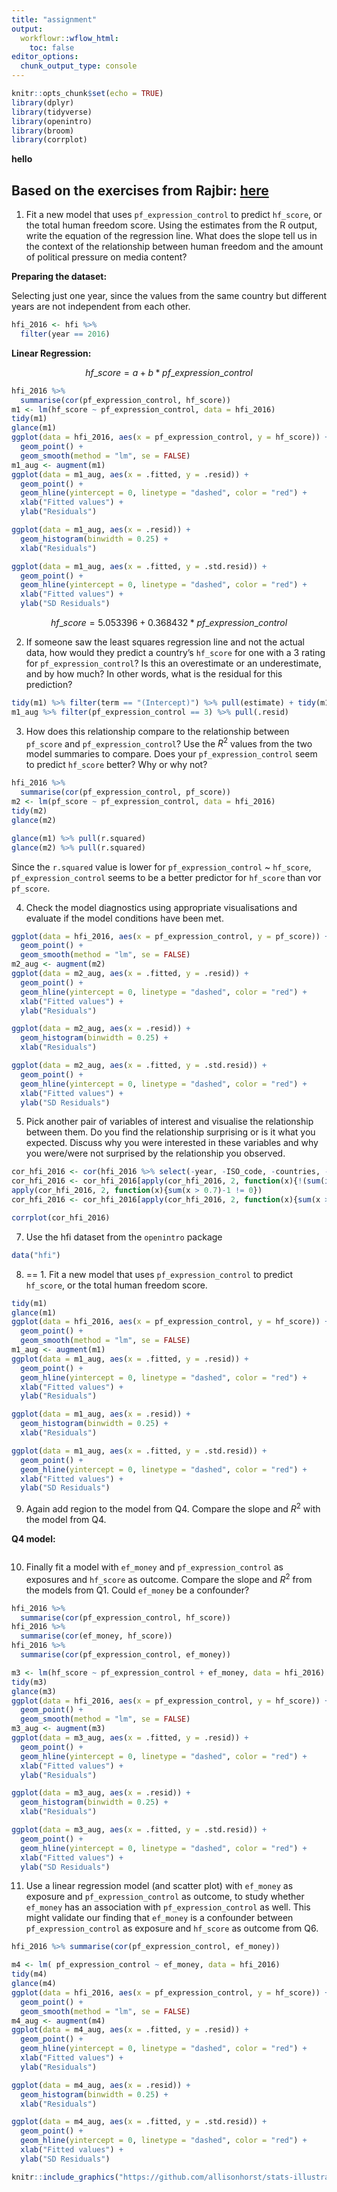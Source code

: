 ```yaml
---
title: "assignment"
output:
  workflowr::wflow_html:
    toc: false
editor_options:
  chunk_output_type: console
---
```


```r
knitr::opts_chunk$set(echo = TRUE)
library(dplyr)
library(tidyverse)
library(openintro)
library(broom)
library(corrplot)
```

__hello__

## Based on the exercises from Rajbir: [here](https://github.com/CompEpigen/BasicR/blob/master/markdown/Day3_3_MulitivariableRegression_Exercise.Rmd)

1. Fit a new model that uses  `pf_expression_control` to predict `hf_score`, or the total human freedom score. Using the estimates from the R output, write the equation of the regression line. What does the slope tell us in the context of the relationship between human freedom and the amount of political pressure on media content?

__Preparing the dataset:__ 

Selecting just one year, since the values from the same country but different years are not independent from each other. 

```r
hfi_2016 <- hfi %>% 
  filter(year == 2016)
```

__Linear Regression:__

$$ hf\_score = a + b * pf\_expression\_control$$

```r
hfi_2016 %>%
  summarise(cor(pf_expression_control, hf_score))
m1 <- lm(hf_score ~ pf_expression_control, data = hfi_2016)
tidy(m1)
glance(m1)
ggplot(data = hfi_2016, aes(x = pf_expression_control, y = hf_score)) +
  geom_point() +
  geom_smooth(method = "lm", se = FALSE)
m1_aug <- augment(m1)
ggplot(data = m1_aug, aes(x = .fitted, y = .resid)) +
  geom_point() +
  geom_hline(yintercept = 0, linetype = "dashed", color = "red") +
  xlab("Fitted values") +
  ylab("Residuals")

ggplot(data = m1_aug, aes(x = .resid)) +
  geom_histogram(binwidth = 0.25) +
  xlab("Residuals")

ggplot(data = m1_aug, aes(x = .fitted, y = .std.resid)) +
  geom_point() +
  geom_hline(yintercept = 0, linetype = "dashed", color = "red") +
  xlab("Fitted values") +
  ylab("SD Residuals")
```

$$ hf\_score =  5.053396 + 0.368432 * pf\_expression\_control$$



2. If someone saw the least squares regression line and not the actual data, how would they predict a country's `hf_score` for one with a 3 rating for `pf_expression_control`? Is this an overestimate or an underestimate, and by how much? In other words, what is the residual for this prediction?

```r
tidy(m1) %>% filter(term == "(Intercept)") %>% pull(estimate) + tidy(m1) %>% filter(term == "pf_expression_control") %>% pull(estimate) * 3
m1_aug %>% filter(pf_expression_control == 3) %>% pull(.resid)

```

3. How does this relationship compare to the relationship between `pf_score` and `pf_expression_control`?
    Use the $R^2$ values from the two model summaries to compare.
    Does your `pf_expression_control` seem to predict `hf_score` better?
    Why or why not?
    
```r
hfi_2016 %>%
  summarise(cor(pf_expression_control, pf_score))
m2 <- lm(pf_score ~ pf_expression_control, data = hfi_2016)
tidy(m2)
glance(m2)

```
    
```r
glance(m1) %>% pull(r.squared)
glance(m2) %>% pull(r.squared)

```
Since the `r.squared` value is lower for `pf_expression_control` ~ `hf_score`, `pf_expression_control` seems to be a better predictor for  `hf_score` than vor `pf_score`.


4. Check the model diagnostics using appropriate visualisations and evaluate if the model conditions have been met.

```r
ggplot(data = hfi_2016, aes(x = pf_expression_control, y = pf_score)) +
  geom_point() +
  geom_smooth(method = "lm", se = FALSE)
m2_aug <- augment(m2)
ggplot(data = m2_aug, aes(x = .fitted, y = .resid)) +
  geom_point() +
  geom_hline(yintercept = 0, linetype = "dashed", color = "red") +
  xlab("Fitted values") +
  ylab("Residuals")

ggplot(data = m2_aug, aes(x = .resid)) +
  geom_histogram(binwidth = 0.25) +
  xlab("Residuals")

ggplot(data = m2_aug, aes(x = .fitted, y = .std.resid)) +
  geom_point() +
  geom_hline(yintercept = 0, linetype = "dashed", color = "red") +
  xlab("Fitted values") +
  ylab("SD Residuals")

```


5. Pick another pair of variables of interest and visualise the relationship between them.
    Do you find the relationship surprising or is it what you expected.
    Discuss why you were interested in these variables and why you were/were not surprised by the relationship you observed.
    
```r
cor_hfi_2016 <- cor(hfi_2016 %>% select(-year, -ISO_code, -countries, -region)) 
cor_hfi_2016 <- cor_hfi_2016[apply(cor_hfi_2016, 2, function(x){!(sum(is.na(x)) == nrow(cor_hfi_2016)-1)}), apply(cor_hfi_2016, 2, function(x){!(sum(is.na(x)) == nrow(cor_hfi_2016)-1)})]
apply(cor_hfi_2016, 2, function(x){sum(x > 0.7)-1 != 0})
cor_hfi_2016 <- cor_hfi_2016[apply(cor_hfi_2016, 2, function(x){sum(x > 0.9 | x < -0.9)-1 != 0}),apply(cor_hfi_2016, 2, function(x){sum(x > 0.9 | x < -0.9)-1 != 0})]

corrplot(cor_hfi_2016)

```


7. Use the hfi dataset from the `openintro` package

```r

data("hfi")
```

8. == 1. Fit a new model that uses  `pf_expression_control` to predict `hf_score`, or the total human freedom score.

```r
tidy(m1)
glance(m1)
ggplot(data = hfi_2016, aes(x = pf_expression_control, y = hf_score)) +
  geom_point() +
  geom_smooth(method = "lm", se = FALSE)
m1_aug <- augment(m1)
ggplot(data = m1_aug, aes(x = .fitted, y = .resid)) +
  geom_point() +
  geom_hline(yintercept = 0, linetype = "dashed", color = "red") +
  xlab("Fitted values") +
  ylab("Residuals")

ggplot(data = m1_aug, aes(x = .resid)) +
  geom_histogram(binwidth = 0.25) +
  xlab("Residuals")

ggplot(data = m1_aug, aes(x = .fitted, y = .std.resid)) +
  geom_point() +
  geom_hline(yintercept = 0, linetype = "dashed", color = "red") +
  xlab("Fitted values") +
  ylab("SD Residuals")
```

9. Again add region to the model from Q4. Compare the slope and $R^2$ with the model from Q4.

__Q4 model:__

```r

```

10. Finally fit a model with `ef_money` and `pf_expression_control` as exposures and `hf_score` as outcome.  Compare the slope and $R^2$ from the models from Q1. Could `ef_money` be a confounder? 

```r
hfi_2016 %>%
  summarise(cor(pf_expression_control, hf_score))
hfi_2016 %>%
  summarise(cor(ef_money, hf_score))
hfi_2016 %>%
  summarise(cor(pf_expression_control, ef_money))

m3 <- lm(hf_score ~ pf_expression_control + ef_money, data = hfi_2016)
tidy(m3)
glance(m3)
ggplot(data = hfi_2016, aes(x = pf_expression_control, y = hf_score)) +
  geom_point() +
  geom_smooth(method = "lm", se = FALSE)
m3_aug <- augment(m3)
ggplot(data = m3_aug, aes(x = .fitted, y = .resid)) +
  geom_point() +
  geom_hline(yintercept = 0, linetype = "dashed", color = "red") +
  xlab("Fitted values") +
  ylab("Residuals")

ggplot(data = m3_aug, aes(x = .resid)) +
  geom_histogram(binwidth = 0.25) +
  xlab("Residuals")

ggplot(data = m3_aug, aes(x = .fitted, y = .std.resid)) +
  geom_point() +
  geom_hline(yintercept = 0, linetype = "dashed", color = "red") +
  xlab("Fitted values") +
  ylab("SD Residuals")
```


11. Use a linear regression model (and scatter plot) with  `ef_money` as exposure and `pf_expression_control` as outcome, to study whether `ef_money` has an association with `pf_expression_control` as well. This might validate our finding that `ef_money` is a confounder between  `pf_expression_control` as exposure and 
`hf_score` as outcome from Q6.



```r

hfi_2016 %>% summarise(cor(pf_expression_control, ef_money))

m4 <- lm( pf_expression_control ~ ef_money, data = hfi_2016)
tidy(m4)
glance(m4)
ggplot(data = hfi_2016, aes(x = pf_expression_control, y = hf_score)) +
  geom_point() +
  geom_smooth(method = "lm", se = FALSE)
m4_aug <- augment(m4)
ggplot(data = m4_aug, aes(x = .fitted, y = .resid)) +
  geom_point() +
  geom_hline(yintercept = 0, linetype = "dashed", color = "red") +
  xlab("Fitted values") +
  ylab("Residuals")

ggplot(data = m4_aug, aes(x = .resid)) +
  geom_histogram(binwidth = 0.25) +
  xlab("Residuals")

ggplot(data = m4_aug, aes(x = .fitted, y = .std.resid)) +
  geom_point() +
  geom_hline(yintercept = 0, linetype = "dashed", color = "red") +
  xlab("Fitted values") +
  ylab("SD Residuals")
```






```r
knitr::include_graphics("https://github.com/allisonhorst/stats-illustrations/blob/master/rstats-artwork/code_hero.jpg?raw=true", dpi = 100)
```

















